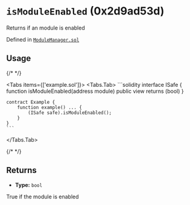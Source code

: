 



# `isModuleEnabled` (0x2d9ad53d)



Returns if an module is enabled




Defined in [`ModuleManager.sol`](https://github.com/safe-global/safe-smart-account/tree/v1.4.1/contracts/base/ModuleManager.sol#L131)


## Usage

{/* <!-- vale off --> */}

<Tabs items={['example.sol']}>
  <Tabs.Tab>
    ```solidity
    interface ISafe {
        function isModuleEnabled(address module) public view returns (bool)
    }

    contract Example {
        function example() ... {
            (ISafe safe).isModuleEnabled();
        }
    }
    ```
  </Tabs.Tab>
</Tabs>

{/* <!-- vale on --> */}

## Returns



  - **Type:** `bool`

  True if the module is enabled







